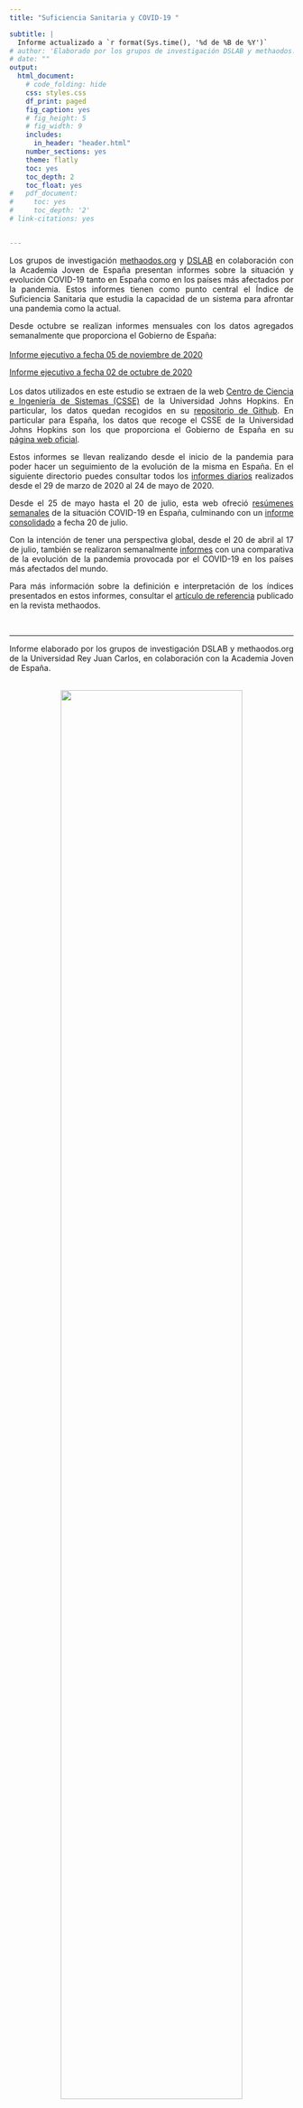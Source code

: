 ```yaml
---
title: "Suficiencia Sanitaria y COVID-19 "

subtitle: |
  Informe actualizado a `r format(Sys.time(), '%d de %B de %Y')`
# author: 'Elaborado por los grupos de investigación DSLAB y methaodos.org de la Universidad Rey Juan Carlos, en colaboración con la Academia Joven de España.'
# date: ""
output:
  html_document:
    # code_folding: hide
    css: styles.css
    df_print: paged
    fig_caption: yes
    # fig_height: 5
    # fig_width: 9
    includes:
      in_header: "header.html"
    number_sections: yes
    theme: flatly
    toc: yes
    toc_depth: 2
    toc_float: yes
#   pdf_document:
#     toc: yes
#     toc_depth: '2'
# link-citations: yes


---
```

<style>
#TOC::before {
  content: "";
  display: block;
  height: 150px;
  margin: 2em 10px 20px 10px;
  background-image: url("https://raw.githubusercontent.com/URJCDSLab/website/gh-pages/research/projects/covid19/reports/logos_v.png");
  background-size: contain;
  background-position: center center;
  background-repeat: no-repeat;
}
body {
text-align: justify}

</style>



Los grupos de investigación <a href="https://www.methaodos.org/" target="_blank">methaodos.org</a> y <a href="http://www.datasciencelab.es/" target="_blank">DSLAB</a> en colaboración con la Academia Joven de España presentan informes sobre la situación y evolución COVID-19 tanto en España como en los países más afectados por la pandemia. Estos informes tienen como punto central el Índice de Suficiencia Sanitaria que estudia la capacidad de un sistema para afrontar una pandemia como la actual.

Desde octubre se realizan informes mensuales con los datos agregados semanalmente que proporciona el Gobierno de España: 
<br><br> 
<a href="https://dslab-website.s3.eu-central-1.amazonaws.com/20201105_COVID19_DSLAB_informe_ejecutivo.pdf" target="_blank">Informe ejecutivo a fecha 05 de noviembre de 2020</a>


<a href="https://dslab-website.s3.eu-central-1.amazonaws.com/20201002_COVID19_DSLAB_informe_ejecutivo.pdf" target="_blank">Informe ejecutivo a fecha 02 de octubre de 2020</a>
<br><br>
Los datos utilizados en este estudio se extraen de la web <a href="https://systems.jhu.edu/" target="_blank">Centro de Ciencia e Ingeniería de Sistemas (CSSE)</a> de la Universidad Johns Hopkins. En particular, los datos quedan recogidos en su <a href="https://github.com/CSSEGISandData/COVID-19" target="_blank">repositorio de Github</a>. En particular para España, los datos que recoge el CSSE de la Universidad Johns Hopkins son los que proporciona el Gobierno de España en su 
<a href="https://www.mscbs.gob.es/profesionales/saludPublica/ccayes/alertasActual/nCov/situacionActual.htm" target="_blank">página web oficial</a>.

Estos informes se llevan realizando desde el inicio de la pandemia para poder hacer un seguimiento de la evolución de la misma en España. En el siguiente directorio puedes consultar todos los <a href="https://github.com/URJCDSLab/website/tree/gh-pages/research/projects/covid19/informes_ejecutivos" target="_blank">informes diarios</a> realizados desde el 29 de marzo de 2020 al 24 de mayo de 2020.

Desde el 25 de mayo hasta el 20 de julio, esta web ofreció <a href="https://github.com/URJCDSLab/website/tree/gh-pages/research/projects/covid19/informes_semanales" target="_blank">resúmenes semanales</a> de la situación COVID-19 en España, culminando con un <a href="http://www.datasciencelab.es/research/projects/covid19/reports/informe_consolidado.html" target="_blank">informe consolidado</a> a fecha 20 de julio.

Con la intención de tener una perspectiva global, desde el 20 de abril al 17 de julio, también se realizaron semanalmente  <a href="https://github.com/URJCDSLab/website/tree/gh-pages/research/projects/covid19/summaries" target="_blank">informes</a> con una comparativa de la evolución de la pandemia provocada por el COVID-19 en los países más afectados del mundo. 


Para más información sobre la definición e interpretación de los índices presentados en estos informes, consultar el  <a href="https://www.methaodos.org/revista-methaodos/index.php/methaodos/article/view/349" target="_blank">artículo de referencia</a> publicado en la revista methaodos.


<!-- <br> -->
<!-- <a href="https://dslab-website.s3.eu-central-1.amazonaws.com/20200717_COVID19_DSLAB_informe_semanal.pdf" target="_blank">Informe resumido consolidado a fecha 20 de julio de 2020</a> -->
<!-- <br>  -->

<!-- <br> -->
<!-- <a href="https://dslab-website.s3.eu-central-1.amazonaws.com/20200629_COVID19_DSLAB_informe_semanal.pdf" target="_blank">Informe semanal a fecha 29 de junio de 2020</a> -->
<!-- <br>  -->

<!-- <br> -->
<!-- <a href="https://dslab-website.s3.eu-central-1.amazonaws.com/20200622_COVID19_DSLAB_informe_semanal.pdf" target="_blank">Informe semanal a fecha 22 de junio de 2020</a> -->
<!-- <br>  -->

<!-- <br> -->
<!-- <a href="https://dslab-website.s3.eu-central-1.amazonaws.com/20200615_COVID19_DSLAB_informe_semanal.pdf" target="_blank">Informe semanal a fecha 15 de junio de 2020</a> -->
<!-- <br>  -->


<!-- <br> -->
<!-- <a href="https://dslab-website.s3.eu-central-1.amazonaws.com/20200608_COVID19_DSLAB_informe_semanal.pdf" target="_blank">Informe semanal a fecha 08 de junio de 2020</a> -->
<!-- <br>  -->

<!-- <br> -->
<!-- <a href="https://dslab-website.s3.eu-central-1.amazonaws.com/20200601_COVID19_DSLAB_informe_semanal.pdf" target="_blank">Informe semanal a fecha 01 de junio de 2020</a> -->
<!-- <br>  -->

<!-- <br> -->
<!-- <a href="https://dslab-website.s3.eu-central-1.amazonaws.com/20200525_COVID19_DSLAB_informe_semanal.pdf" target="_blank">Informe semanal a fecha 25 de mayo de 2020</a> -->
<!-- <br>  -->

   


<br>
<hr>
Informe elaborado por los grupos de investigación DSLAB y methaodos.org de la Universidad Rey Juan Carlos, en colaboración con la Academia Joven de España.







<br>
<center>
![](logos_h.png){width=80%}
</center>

<br><br>
<DIV align="left">
 <P><a rel="license" href="http://creativecommons.org/licenses/by-sa/4.0/" target="_blank"><img alt="Licencia de Creative Commons" style="border-width:0" src="https://i.creativecommons.org/l/by-sa/4.0/88x31.png" /></a>
 <P>Este obra está bajo una <a rel="license" href="http://creativecommons.org/licenses/by-sa/4.0/" target="_blank">licencia de Creative Commons Reconocimiento-CompartirIgual 4.0 Internacional</a>.
</DIV>